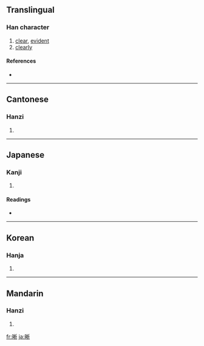 {{see|晢}}
==Translingual==

===Han character===
{{Han char|rn=72|rad=日|as=08|sn=12|four=6202<sub>1</sub>|canj=日木竹中 (ADHL)}}

# [[clear]], [[evident]]
# [[clearly]]

====References====
* {{Han ref|kx=0496.330|dkj=13990|dj=0863.060|hdz=21517.080|uh=6670|ud=26224|bh=B4B7|bd=46263}}

----

==Cantonese==

===Hanzi===
{{yue-hanzi|jyut=|y=sik1}}

# {{defn|Cantonese}}

----

==Japanese==

===Kanji===
{{ja-kanji|grade=|rs=日08}}

# {{defn|Japanese}}

====Readings====
* {{ja-readings|on=[[せき]] (seki), [[しゃく]] (shaku)|kun=[[あきらか]] (akiraka)}}

----

==Korean==

===Hanja===
{{ko-hanja|hangeul=석|eumhun=|rv=seok|mr=sŏk|y=sek}}

# {{defn|Korean}}

----

==Mandarin==

===Hanzi===
{{cmn-hanzi|pin=[[nì]] ([[ni4]]), [[xī]] ([[xi1]])|wg=ni<sup>4</sup>, hsi<sup>1</sup>}}

# {{defn|Mandarin}}

[[fr:晰]]
[[ja:晰]]